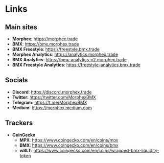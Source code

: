 # Links

## Main sites
- **Morphex**: https://morphex.trade
- **BMX**: https://bmx.morphex.trade
- **BMX Freestyle**: https://freestyle.bmx.trade
- **Morphex Analytics**: https://analytics.morphex.trade
- **BMX Analytics**: https://bmx-analytics-v2.morphex.trade
- **BMX Freestyle Analytics**: https://freestyle-analytics.bmx.trade

## Socials
- **Discord**: https://discord.morphex.trade
- **Twitter**: https://twitter.com/MorphexBMX
- **Telegram**: https://t.me/MorphexBMX
- **Medium**: https://morphex.medium.com

## Trackers
- **CoinGecko**
  - **MPX**: https://www.coingecko.com/en/coins/mpx
  - **BMX**: https://www.coingecko.com/en/coins/bmx
  - **wBLT**: https://www.coingecko.com/en/coins/wrapped-bmx-liquidity-token
